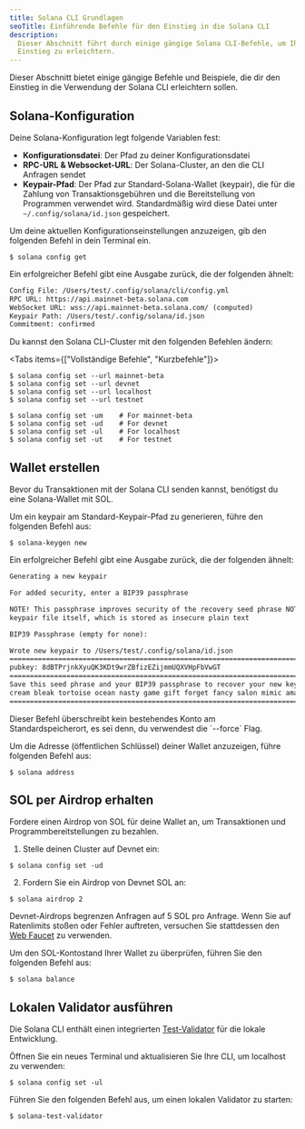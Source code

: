 ```yaml
---
title: Solana CLI Grundlagen
seoTitle: Einführende Befehle für den Einstieg in die Solana CLI
description:
  Dieser Abschnitt führt durch einige gängige Solana CLI-Befehle, um Ihnen den
  Einstieg zu erleichtern.
---
```


Dieser Abschnitt bietet einige gängige Befehle und Beispiele, die dir den
Einstieg in die Verwendung der Solana CLI erleichtern sollen.

## Solana-Konfiguration

Deine Solana-Konfiguration legt folgende Variablen fest:

- **Konfigurationsdatei**: Der Pfad zu deiner Konfigurationsdatei
- **RPC-URL & Websocket-URL**: Der Solana-Cluster, an den die CLI Anfragen
  sendet
- **Keypair-Pfad**: Der Pfad zur Standard-Solana-Wallet (keypair), die für die
  Zahlung von Transaktionsgebühren und die Bereitstellung von Programmen
  verwendet wird. Standardmäßig wird diese Datei unter
  `~/.config/solana/id.json` gespeichert.

Um deine aktuellen Konfigurationseinstellungen anzuzeigen, gib den folgenden
Befehl in dein Terminal ein.

```terminal
$ solana config get
```

Ein erfolgreicher Befehl gibt eine Ausgabe zurück, die der folgenden ähnelt:

```txt title="Example output"
Config File: /Users/test/.config/solana/cli/config.yml
RPC URL: https://api.mainnet-beta.solana.com
WebSocket URL: wss://api.mainnet-beta.solana.com/ (computed)
Keypair Path: /Users/test/.config/solana/id.json
Commitment: confirmed
```

Du kannst den Solana CLI-Cluster mit den folgenden Befehlen ändern:

<Tabs items={["Vollständige Befehle", "Kurzbefehle"]}>

<Tab value="Vollständige Befehle">

```terminal
$ solana config set --url mainnet-beta
$ solana config set --url devnet
$ solana config set --url localhost
$ solana config set --url testnet
```

</Tab>
<Tab value="Kurzbefehle">

```terminal
$ solana config set -um    # For mainnet-beta
$ solana config set -ud    # For devnet
$ solana config set -ul    # For localhost
$ solana config set -ut    # For testnet
```

</Tab>
</Tabs>

## Wallet erstellen

Bevor du Transaktionen mit der Solana CLI senden kannst, benötigst du eine
Solana-Wallet mit SOL.

Um ein keypair am Standard-Keypair-Pfad zu generieren, führe den folgenden
Befehl aus:

```terminal
$ solana-keygen new
```

Ein erfolgreicher Befehl gibt eine Ausgabe zurück, die der folgenden ähnelt:

```txt title="Example output"
Generating a new keypair

For added security, enter a BIP39 passphrase

NOTE! This passphrase improves security of the recovery seed phrase NOT the
keypair file itself, which is stored as insecure plain text

BIP39 Passphrase (empty for none):

Wrote new keypair to /Users/test/.config/solana/id.json
===========================================================================
pubkey: 8dBTPrjnkXyuQK3KDt9wrZBfizEZijmmUQXVHpFbVwGT
===========================================================================
Save this seed phrase and your BIP39 passphrase to recover your new keypair:
cream bleak tortoise ocean nasty game gift forget fancy salon mimic amazing
===========================================================================
```

<Callout type="info">
  Dieser Befehl überschreibt kein bestehendes Konto am Standardspeicherort, es
  sei denn, du verwendest die `--force` Flag.
</Callout>

Um die Adresse (öffentlichen Schlüssel) deiner Wallet anzuzeigen, führe
folgenden Befehl aus:

```terminal
$ solana address
```

## SOL per Airdrop erhalten

Fordere einen Airdrop von SOL für deine Wallet an, um Transaktionen und
Programmbereitstellungen zu bezahlen.

1. Stelle deinen Cluster auf Devnet ein:

```terminal
$ solana config set -ud
```

2. Fordern Sie ein Airdrop von Devnet SOL an:

```terminal
$ solana airdrop 2
```

<Callout>

Devnet-Airdrops begrenzen Anfragen auf 5 SOL pro Anfrage. Wenn Sie auf
Ratenlimits stoßen oder Fehler auftreten, versuchen Sie stattdessen den
[Web Faucet](https://faucet.solana.com) zu verwenden.

</Callout>

Um den SOL-Kontostand Ihrer Wallet zu überprüfen, führen Sie den folgenden
Befehl aus:

```terminal
$ solana balance
```

## Lokalen Validator ausführen

Die Solana CLI enthält einen integrierten
[Test-Validator](https://docs.anza.xyz/cli/examples/test-validator) für die
lokale Entwicklung.

Öffnen Sie ein neues Terminal und aktualisieren Sie Ihre CLI, um localhost zu
verwenden:

```terminal
$ solana config set -ul
```

Führen Sie den folgenden Befehl aus, um einen lokalen Validator zu starten:

```terminal
$ solana-test-validator
```
